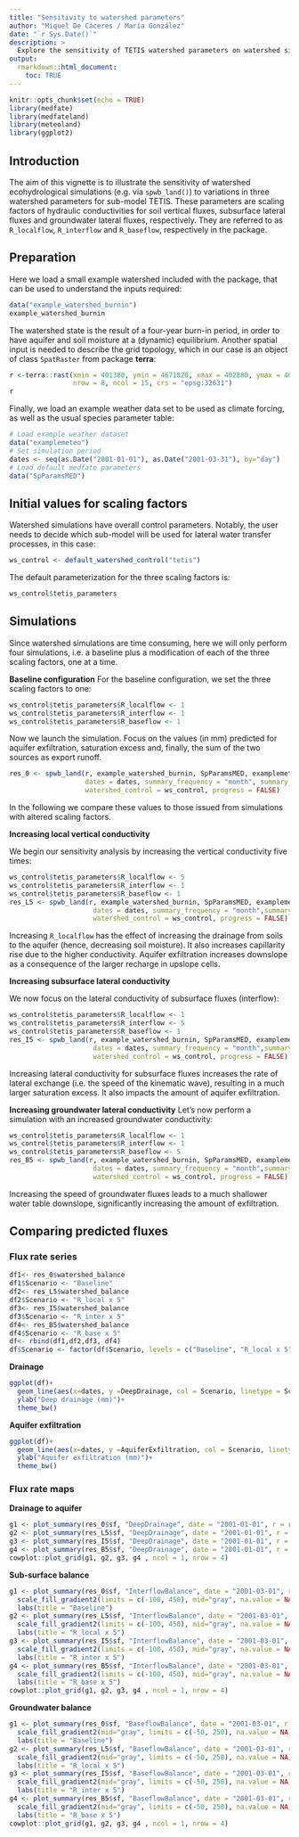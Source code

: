 ```yaml
---
title: "Sensitivity to watershed parameters"
author: "Miquel De Cáceres / María González"
date: "`r Sys.Date()`"
description: >
  Explore the sensitivity of TETIS watershed parameters on watershed simulation outputs
output: 
  rmarkdown::html_document:
    toc: TRUE
---
```


```r
knitr::opts_chunk$set(echo = TRUE)
library(medfate)
library(medfateland)
library(meteoland)
library(ggplot2)
```

## Introduction

The aim of this vignette is to illustrate the sensitivity of watershed ecohydrological simulations (e.g. via `spwb_land()`) to variations in three watershed parameters for sub-model TETIS. These parameters are scaling factors of hydraulic conductivities for soil vertical fluxes, subsurface lateral fluxes and groundwater lateral fluxes, respectively. They are referred to as `R_localflow`, `R_interflow` and `R_baseflow`, respectively in the package.

## Preparation

Here we load a small example watershed included with the package, that can be used to understand the inputs required:

```r
data("example_watershed_burnin")
example_watershed_burnin
```

The watershed state is the result of a four-year burn-in period, in order to have aquifer and soil moisture at a (dynamic) equilibrium. Another spatial input is needed to describe the grid topology, which in our case is an object of class `SpatRaster` from package **terra**:

```r
r <-terra::rast(xmin = 401380, ymin = 4671820, xmax = 402880, ymax = 4672620, 
                nrow = 8, ncol = 15, crs = "epsg:32631")
r
```

Finally, we load an example weather data set to be used as climate forcing, as well as the usual species parameter table:
```r
# Load example weather dataset
data("examplemeteo")
# Set simulation period
dates <- seq(as.Date("2001-01-01"), as.Date("2001-03-31"), by="day")
# Load default medfate parameters
data("SpParamsMED")
```

## Initial values for scaling factors

Watershed simulations have overall control parameters. Notably, the user needs to decide which sub-model will be used for lateral water transfer processes, in this case:

```r
ws_control <- default_watershed_control("tetis")
```

The default parameterization for the three scaling factors is:
```r
ws_control$tetis_parameters
```

## Simulations
Since watershed simulations are time consuming, here we will only perform four simulations, i.e. a baseline plus a modification of each of the three scaling factors, one at a time.

**Baseline configuration**
For the baseline configuration, we set the three scaling factors to one:
```r
ws_control$tetis_parameters$R_localflow <- 1
ws_control$tetis_parameters$R_interflow <- 1
ws_control$tetis_parameters$R_baseflow <- 1
```

Now we launch the simulation. Focus on the values (in mm) predicted for aquifer exfiltration, saturation excess and, finally, the sum of the two sources as export runoff. 
```r
res_0 <- spwb_land(r, example_watershed_burnin, SpParamsMED, examplemeteo, 
                   dates = dates, summary_frequency = "month", summary_blocks = "WaterBalance",
                   watershed_control = ws_control, progress = FALSE)
```

In the following we compare these values to those issued from simulations with altered scaling factors.

**Increasing local vertical conductivity**

We begin our sensitivity analysis by increasing the vertical conductivity five times:

```r
ws_control$tetis_parameters$R_localflow <- 5
ws_control$tetis_parameters$R_interflow <- 1
ws_control$tetis_parameters$R_baseflow <- 1
res_L5 <- spwb_land(r, example_watershed_burnin, SpParamsMED, examplemeteo, 
                     dates = dates, summary_frequency = "month",summary_blocks = "WaterBalance",
                     watershed_control = ws_control, progress = FALSE)
```

Increasing `R_localflow` has the effect of increasing the drainage from soils to the aquifer (hence, decreasing soil moisture). It also increases capillarity rise due to the higher conductivity. Aquifer exfiltration increases downslope as a consequence of the larger recharge in upslope cells. 

**Increasing subsurface lateral conductivity**

We now focus on the lateral conductivity of subsurface fluxes (interflow):

```r
ws_control$tetis_parameters$R_localflow <- 1
ws_control$tetis_parameters$R_interflow <- 5
ws_control$tetis_parameters$R_baseflow <- 1
res_I5 <- spwb_land(r, example_watershed_burnin, SpParamsMED, examplemeteo, 
                     dates = dates, summary_frequency = "month",summary_blocks = "WaterBalance",
                     watershed_control = ws_control, progress = FALSE)
```

Increasing lateral conductivity for subsurface fluxes increases the rate of lateral exchange (i.e. the speed of the kinematic wave), resulting in a much larger saturation excess. It also impacts the amount of aquifer exfiltration. 

**Increasing groundwater lateral conductivity**
Let's now perform a simulation with an increased groundwater conductivity:

```r
ws_control$tetis_parameters$R_localflow <- 1
ws_control$tetis_parameters$R_interflow <- 1
ws_control$tetis_parameters$R_baseflow <- 5
res_B5 <- spwb_land(r, example_watershed_burnin, SpParamsMED, examplemeteo, 
                     dates = dates, summary_frequency = "month",summary_blocks = "WaterBalance",
                     watershed_control = ws_control, progress = FALSE)
```

Increasing the speed of groundwater fluxes leads to a much shallower water table downslope, significantly increasing the amount of exfiltration.



## Comparing predicted fluxes

### Flux rate series
```r
df1<- res_0$watershed_balance
df1$Scenario <- "Baseline"
df2<- res_L5$watershed_balance
df2$Scenario <- "R_local x 5"
df3<- res_I5$watershed_balance
df3$Scenario <- "R_inter x 5"
df4<- res_B5$watershed_balance
df4$Scenario <- "R_base x 5"
df<- rbind(df1,df2,df3, df4)
df$Scenario <- factor(df$Scenario, levels = c("Baseline", "R_local x 5", "R_inter x 5", "R_base x 5"))
```

**Drainage**

```r
ggplot(df)+
  geom_line(aes(x=dates, y =DeepDrainage, col = Scenario, linetype = Scenario))+
  ylab("Deep drainage (mm)")+
  theme_bw()
```

**Aquifer exfiltration**

```r
ggplot(df)+
  geom_line(aes(x=dates, y =AquiferExfiltration, col = Scenario, linetype = Scenario))+
  ylab("Aquifer exfiltration (mm)")+
  theme_bw()
```


### Flux rate maps

**Drainage to aquifer**
```r
g1 <- plot_summary(res_0$sf, "DeepDrainage", date = "2001-01-01", r = r, limits = c(0, 100))+labs(title = "Baseline")
g2 <- plot_summary(res_L5$sf, "DeepDrainage", date = "2001-01-01", r = r, limits = c(0, 100))+labs(title = "R_local x 5")
g3 <- plot_summary(res_I5$sf, "DeepDrainage", date = "2001-01-01", r = r, limits = c(0, 100))+labs(title = "R_inter x 5")
g4 <- plot_summary(res_B5$sf, "DeepDrainage", date = "2001-01-01", r = r, limits = c(0, 100))+labs(title = "R_base x 5")
cowplot::plot_grid(g1, g2, g3, g4 , ncol = 1, nrow = 4)
```


**Sub-surface balance**
```r
g1 <- plot_summary(res_0$sf, "InterflowBalance", date = "2001-03-01", r = r)+
  scale_fill_gradient2(limits = c(-100, 450), mid="gray", na.value = NA)+
  labs(title = "Baseline")
g2 <- plot_summary(res_L5$sf, "InterflowBalance", date = "2001-03-01", r = r)+
  scale_fill_gradient2(limits = c(-100, 450), mid="gray", na.value = NA)+
  labs(title = "R_local x 5")
g3 <- plot_summary(res_I5$sf, "InterflowBalance", date = "2001-03-01", r = r)+
  scale_fill_gradient2(limits = c(-100, 450), mid="gray", na.value = NA)+
  labs(title = "R_inter x 5")
g4 <- plot_summary(res_B5$sf, "InterflowBalance", date = "2001-03-01", r = r)+
  scale_fill_gradient2(limits = c(-100, 450), mid="gray", na.value = NA)+
  labs(title = "R_base x 5")
cowplot::plot_grid(g1, g2, g3, g4 , ncol = 1, nrow = 4)
```

**Groundwater balance**
```r
g1 <- plot_summary(res_0$sf, "BaseflowBalance", date = "2001-03-01", r = r)+
  scale_fill_gradient2(mid="gray", limits = c(-50, 250), na.value = NA)+
  labs(title = "Baseline")
g2 <- plot_summary(res_L5$sf, "BaseflowBalance", date = "2001-03-01", r = r)+
  scale_fill_gradient2(mid="gray", limits = c(-50, 250), na.value = NA)+
  labs(title = "R_local x 5")
g3 <- plot_summary(res_I5$sf, "BaseflowBalance", date = "2001-03-01", r = r)+
  scale_fill_gradient2(mid="gray", limits = c(-50, 250), na.value = NA)+
  labs(title = "R_inter x 5")
g4 <- plot_summary(res_B5$sf, "BaseflowBalance", date = "2001-03-01", r = r)+
  scale_fill_gradient2(mid="gray", limits = c(-50, 250), na.value = NA)+
  labs(title = "R_base x 5")
cowplot::plot_grid(g1, g2, g3, g4 , ncol = 1, nrow = 4)
```